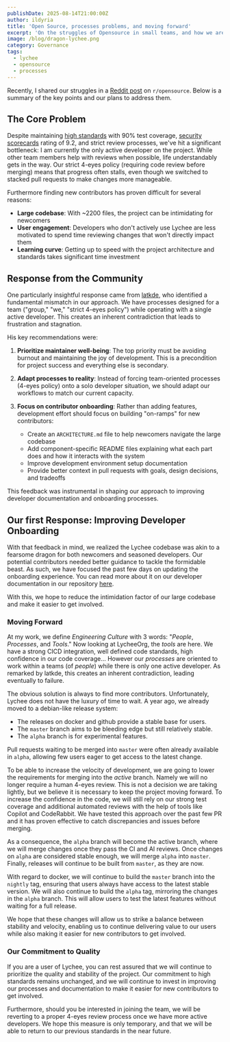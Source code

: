 ```yaml
---
publishDate: 2025-08-14T21:00:00Z
author: ildyria
title: 'Open Source, processes problems, and moving forward'
excerpt: 'On the struggles of Opensource in small teams, and how we are addressing them'
image: /blog/dragon-lychee.png
category: Governance
tags:
  - lychee
  - opensource
  - processes
---
```


Recently, I shared our struggles in a [Reddit post](https://www.reddit.com/r/opensource/comments/1mn8ew8/lychee_and_opensource_struggles/) on `r/opensource`. 
Below is a summary of the key points and our plans to address them.

## The Core Problem

Despite maintaining [high standards](https://www.bestpractices.dev/en/projects/2855) with 90% test coverage, [security scorecards](https://securityscorecards.dev/viewer/?uri=github.com/LycheeOrg/Lychee) rating of 9.2, and strict review processes, we've hit a significant bottleneck: I am currently the only active developer on the project. While other team members help with reviews when possible, life understandably gets in the way. Our strict 4-eyes policy (requiring code review before merging) means that progress often stalls, even though we switched to stacked pull requests to make changes more manageable.

Furthermore finding new contributors has proven difficult for several reasons:
- **Large codebase**: With ~2200 files, the project can be intimidating for newcomers
- **User engagement**: Developers who don't actively use Lychee are less motivated to spend time reviewing changes that won't directly impact them
- **Learning curve**: Getting up to speed with the project architecture and standards takes significant time investment

## Response from the Community

One particularly insightful response came from [latkde](https://www.reddit.com/r/opensource/comments/1mn8ew8/comment/n83naux/), who identified a fundamental mismatch in our approach. We have processes designed for a team ("group," "we," "strict 4-eyes policy") while operating with a single active developer. This creates an inherent contradiction that leads to frustration and stagnation.

His key recommendations were:

1. **Prioritize maintainer well-being**: The top priority must be avoiding burnout and maintaining the joy of development. This is a precondition for project success and everything else is secondary.

2. **Adapt processes to reality**: Instead of forcing team-oriented processes (4-eyes policy) onto a solo developer situation, we should adapt our workflows to match our current capacity.

3. **Focus on contributor onboarding**: Rather than adding features, development effort should focus on building "on-ramps" for new contributors:
   - Create an `ARCHITECTURE.md` file to help newcomers navigate the large codebase
   - Add component-specific README files explaining what each part does and how it interacts with the system
   - Improve development environment setup documentation
   - Provide better context in pull requests with goals, design decisions, and tradeoffs

This feedback was instrumental in shaping our approach to improving developer documentation and onboarding processes.

## Our first Response: Improving Developer Onboarding

With that feedback in mind, we realized the Lychee codebase was akin to a fearsome dragon for both newcomers and seasoned developers.
Our potential contributors needed better guidance to tackle the formidable beast. As such, we have focused the past few days on updating the onboarding experience. You can read more about it on our developer documentation in our repository [here](https://github.com/LycheeOrg/Lychee/tree/master/docs). 

With this, we hope to reduce the intimidation factor of our large codebase and make it easier to get involved.

### Moving Forward

At my work, we define *Engineering Culture* with 3 words: "*People*, *Processes*, and *Tools*." Now looking at LycheeOrg, the *tools* are here.
We have a strong CICD integration, well defined code standards, high confidence in our code coverage...
However our *processes* are oriented to work within a teams (of *people*) while there is only one active developer. As remarked by latkde, this creates an inherent contradiction, leading eventually to failure.

The obvious solution is always to find more contributors. Unfortunately, Lychee does not have the luxury of time to wait.
A year ago, we already moved to a debian-like release system:
- The releases on docker and github provide a stable base for users.
- The `master` branch aims to be bleeding edge but still relatively stable.
- The `alpha` branch is for experimental features.

Pull requests waiting to be merged into `master` were often already available in `alpha`, allowing few users eager to get access to the latest change.

To be able to increase the velocity of development, we are going to lower the requirements for merging into the *active* branch.
Namely we will no longer require a human 4-eyes review. This is not a decision we are taking lightly, but we believe it is necessary to keep the project moving forward. To increase the confidence in the code, we will still rely on our strong test coverage and additional automated reviews with the help of tools like Copilot and CodeRabbit. We have tested this approach over the past few PR and it has proven effective to catch discrepancies and issues before merging.

As a consequence, the `alpha` branch will become the active branch, where we will merge changes once they pass the CI and AI reviews.
Once changes on `alpha` are considered stable enough, we will merge `alpha` into `master`. Finally, releases will continue to be built from `master`, as they are now.

With regard to docker, we will continue to build the `master` branch into the `nightly` tag, ensuring that users always have access to the latest stable version. We will also continue to build the `alpha` tag, mirroring the changes in the `alpha` branch. This will allow users to test the latest features without waiting for a full release. 

We hope that these changes will allow us to strike a balance between stability and velocity, enabling us to continue delivering value to our users while also making it easier for new contributors to get involved.


### Our Commitment to Quality

If you are a user of Lychee, you can rest assured that we will continue to prioritize the quality and stability of the project. Our commitment to high standards remains unchanged, and we will continue to invest in improving our processes and documentation to make it easier for new contributors to get involved.

Furthermore, should you be interested in joining the team, we will be reverting to a proper 4-eyes review process once we have more active developers. We hope this measure is only temporary, and that we will be able to return to our previous standards in the near future.

